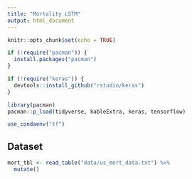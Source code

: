 ```yaml
---
title: "Mortality LSTM"
output: html_document
---
```


```r
knitr::opts_chunk$set(echo = TRUE)

if (!require("pacman")) {
  install.packages("pacman")
}

if (!require("keras")) {
  devtools::install_github("rstudio/keras")
}

library(pacman)
pacman::p_load(tidyverse, kableExtra, keras, tensorflow)

use_condaenv("tf")
```

## Dataset

```r

mort_tbl <- read_table("data/us_mort_data.txt") %>%
  mutate()



```



